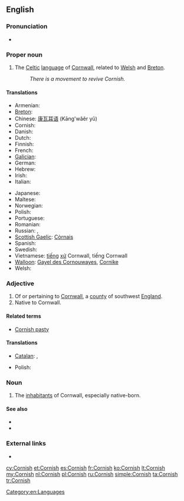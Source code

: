 ==English==

===Pronunciation===
* {{IPA|/ˈkɔːɹnɪʃ/|lang=en}}

===Proper noun===
{{wikipedia}}
{{en-proper noun}}

# The [[Celtic]] [[language]] of [[Cornwall]], related to [[Welsh]] and [[Breton]].
#: ''There is a movement to revive Cornish.''

====Translations====
{{trans-top|Language}}
* Armenian: {{t-|hy|կոռներեն|tr=koṙneren}}
* [[Breton]]: {{t|br|kerneveureg|xs=Breton}}
* Chinese: [[康瓦耳语]] (Kāng'wǎěr yǔ)
* Cornish: {{t+|kw|Kernewek|xs=Cornish}}
* Danish: {{t|da|kornisk}}
* Dutch: {{t+|nl|Cornisch}}
* Finnish: {{t-|fi|korni}}
* French: {{t|fr|cornique|m}}
* [[Galician]]: {{t+|gl|córnico|xs=Galician}}
* German: {{t+|de|Kornisch|n}}
* Hebrew: {{t|he|קורנית}}
* Irish: {{t-|ga|Coirnis|xs=Irish}}
* Italian: {{t|it|cornovagliese}}
{{trans-mid}}
* Japanese: {{t+|ja|コーンウォール語|tr=kōnwōru go}}
* Maltese: {{t|mt|korniku|xs=Maltese}}
* Norwegian: {{t|no|kornisk}}
* Polish: {{t-|pl|kornwalijski|m}}
* Portuguese: {{t+|pt|córnico}}
* Romanian: {{t-|ro|cornică}}
* Russian: {{t|ru|корнуэльский|tr=kornuél’skij}}, {{t|ru|корнский}}
* [[Scottish Gaelic]]: [[Còrnais]]
* Spanish: {{t+|es|córnico}}
* Swedish: {{t+|sv|korniska}}
* Vietnamese: [[tiếng]] [[xứ]] Cornwall, tiếng Cornwall
* [[Walloon]]: [[Gayel des Cornouwayes]], [[Cornike]]
* Welsh: {{t|cy|Cernyweg|xs=Welsh}}
{{trans-bottom}}

===Adjective===
{{en-adj|-}}

# Of or pertaining to [[Cornwall]], a [[county]] of southwest [[England]].
# Native to Cornwall.

====Related terms====
* [[Cornish pasty]]

====Translations====
{{trans-top|of Cornwall}}
* [[Catalan]]: {{t|ca|còrnic|m}}, {{t|ca|cornuallès|m}}
{{trans-mid}}
* Polish: {{t-|pl|kornwalijski|m}}
{{trans-bottom}}

{{trans-top|native to Cornwall}}
{{trans-mid}}
{{trans-bottom}}

===Noun===
{{en-plural noun}}

# {{context|collectively}} The [[inhabitant]]s of Cornwall, especially native-born.

====See also====
{{interwiktionary|code=kw}}
* {{websters-online}}
* {{langcat}}

===External links===
* {{ISO 639|link=Ethnologue|1code=kw|code=cor}}

[[Category:en:Languages]]

[[cy:Cornish]]
[[et:Cornish]]
[[es:Cornish]]
[[fr:Cornish]]
[[ko:Cornish]]
[[lt:Cornish]]
[[my:Cornish]]
[[nl:Cornish]]
[[pl:Cornish]]
[[ru:Cornish]]
[[simple:Cornish]]
[[ta:Cornish]]
[[tr:Cornish]]